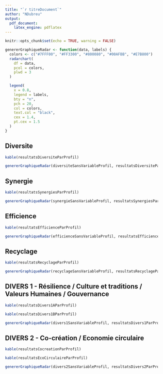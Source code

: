 ---
title: "`r titreDocument`"
author: "NDubreu"
output: 
  pdf_document:
    latex_engine: pdflatex
---

```{r setup, include=FALSE}
knitr::opts_chunk$set(echo = TRUE, warning = FALSE)

genererGraphiqueRadar <- function(data, labels) {
  colors <- c("#7FFF00", "#FF3300", "#800080", "#00AFBB", "#E7B800")
  radarchart(
    df = data,
    pcol = colors,
    plwd = 3
  )

  legend(
    x = 0.8,
    legend = labels,
    bty = "n",
    pch = 20,
    col = colors,
    text.col = "black",
    cex = 1.4,
    pt.cex = 1.5
  )
}
```

## Diversite

```{r, echo=FALSE}
kable(resultatsDiversiteParProfil)
```
        
```{r, echo=FALSE, fig.width=14, fig.height=12}
genererGraphiqueRadar(diversiteSansVariableProfil, resultatsDiversiteParProfil$Profil)
```

## Synergie

```{r, echo=FALSE}
kable(resultatsSynergiesParProfil)
```

```{r, echo=FALSE, fig.width=14, fig.height=12}
genererGraphiqueRadar(synergieSansVariableProfil, resultatsSynergiesParProfil$Profil)
```

## Efficience

```{r, echo=FALSE}
kable(resultatsEfficienceParProfil)
```

```{r, echo=FALSE, fig.width=14, fig.height=12}
genererGraphiqueRadar(efficienceSansVariableProfil, resultatsEfficienceParProfil$Profil)
```

## Recyclage

```{r, echo=FALSE}
kable(resultatsRecyclageParProfil)
```

```{r, echo=FALSE, fig.width=14, fig.height=12}
genererGraphiqueRadar(recyclageSansVariableProfil, resultatsRecyclageParProfil$Profil)
```

## DIVERS 1 - Résilience / Culture et traditions / Valeurs Humaines / Gouvernance

```{r, echo=FALSE}
kable(resultatsDivers1AParProfil)
```

```{r, echo=FALSE}
kable(resultatsDivers1BParProfil)
```

```{r, echo=FALSE, fig.width=14, fig.height=12}
genererGraphiqueRadar(divers1SansVariableProfil, resultatsDivers1ParProfil$Profil)
```

## DIVERS 2 - Co-création / Economie circulaire

```{r, echo=FALSE}
kable(resultatsCocreationParProfil)
```

```{r, echo=FALSE}
kable(resultatsEcoCirculaireParProfil)
```

```{r, echo=FALSE, fig.width=14, fig.height=12}
genererGraphiqueRadar(divers2SansVariableProfil, resultatsDivers2ParProfil$Profil)
```
